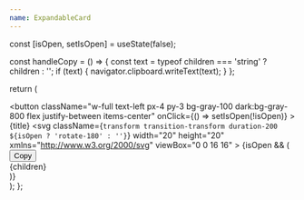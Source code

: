 ```yaml
---
name: ExpandableCard
---
```


  const [isOpen, setIsOpen] = useState(false);

  const handleCopy = () => {
    const text = typeof children === 'string' ? children : '';
    if (text) {
      navigator.clipboard.writeText(text);
    }
  };

  return (
    <div className="border border-gray-300 dark:border-gray-600 rounded-md my-4">
      <button
        className="w-full text-left px-4 py-3 bg-gray-100 dark:bg-gray-800 flex justify-between items-center"
        onClick={() => setIsOpen(!isOpen)}
      >
        <span className="font-medium text-base">{title}</span>
        <svg
          className={`transform transition-transform duration-200 ${isOpen ? 'rotate-180' : ''}`}
          width="20"
          height="20"
          xmlns="http://www.w3.org/2000/svg"
          viewBox="0 0 16 16"
        >
          <path
            fillRule="evenodd"
            d="M1.646 4.646a.5.5 0 0 1 .708 0L8 10.293l5.646-5.647a.5.5 0 0 1 .708.708l-6 6a.5.5 0 0 1-.708 0l-6-6a.5.5 0 0 1 0-.708z"
          />
        </svg>
      </button>
      {isOpen && (
        <div className="relative px-4 py-3 bg-white dark:bg-gray-900 border-t border-gray-200 dark:border-gray-700">
          <button
            className="absolute top-2 left-2 text-xs text-blue-500 border border-blue-500 rounded px-2 py-0.5 hover:bg-blue-500 hover:text-white transition"
            onClick={handleCopy}
          >
            Copy
          </button>
          <div className="mt-8">{children}</div>
        </div>
      )}
    </div>
  );
};

